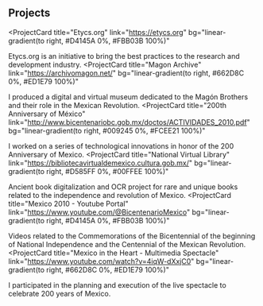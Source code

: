 ## Projects

<ProjectCard
  title="Etycs.org"
  link="https://etycs.org"
  bg="linear-gradient(to right, #D4145A 0%, #FBB03B 100%)"
>
  Etycs.org is an initiative to bring the best practices to the research and development industry.
</ProjectCard>
<ProjectCard
  title="Magon Archive"
  link="https://archivomagon.net/"
  bg="linear-gradient(to right, #662D8C 0%, #ED1E79 100%)"
>
 I produced a digital and virtual museum dedicated to the Magón Brothers and their role in the Mexican Revolution.
</ProjectCard>
<ProjectCard
  title="200th Anniversary of México"
  link="http://www.bicentenariobc.gob.mx/doctos/ACTIVIDADES_2010.pdf"
  bg="linear-gradient(to right, #009245 0%, #FCEE21 100%)"
>
I worked on a series of technological innovations in honor of the 200 Anniversary of Mexico.
</ProjectCard>
<ProjectCard
  title="National Virtual Library"
  link="https://bibliotecavirtualdemexico.cultura.gob.mx/"
  bg="linear-gradient(to right, #D585FF 0%, #00FFEE 100%)"
>
Ancient book digitalization and OCR project for rare and unique books related to the independence and revolution of Mexico.
</ProjectCard>
<ProjectCard
  title="Mexico 2010 - Youtube Portal"
  link="https://www.youtube.com/@BicentenarioMexico"
  bg="linear-gradient(to right, #D4145A 0%, #FBB03B 100%)"
>
Videos related to the Commemorations of the Bicentennial of the beginning of National Independence and the Centennial of the Mexican Revolution.   
</ProjectCard>
<ProjectCard
  title="Mexico in the Heart - Multimedia Spectacle"
  link="https://www.youtube.com/watch?v=4iqW-dXxjC0"
  bg="linear-gradient(to right, #662D8C 0%, #ED1E79 100%)"
>
I participated in the planning and execution of the live spectacle to celebrate 200 years of Mexico.
</ProjectCard>
